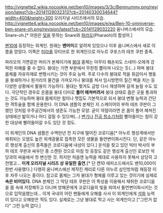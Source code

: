 http://vignette2.wikia.nocookie.net/ben10/images/3/3c/Benmummy.png/revision/latest?cb=20141129032313?cb=20140330034644?width=400&height=300 
오리지널 시리즈에서의 모습.
http://vignette4.wikia.nocookie.net/ben10/images/e/ea/Ben-10-omniverse-ben-snare-oh.png/revision/latest?cb=20141129032220
옴니버스에서의 모습.
Snare-oh.[* 어원은 [[덫]]을 뜻하는 Snare와 [[파라오]](Pharaoh)의 합성어.]

[[벤10]]에 등장하는 외계인. 원래는 '''벤머미'''로 알려져 있었으나 이후 옴니버스에서 새로 이름을 얻었다.
이쪽은 [[미라]]를 모티브로 한 외계인으로 아누르 쿠포스의 테프 쿠판 종족.

파라오의 가면같은 머리가 본체이기에 [[붕대]] 몸체는 아무리 훼손되도 스네어-오에게 강력한 피해를 줄 수 없다. 붕대는 가면 부분에서 무한정 뽑아져 나오는 듯(...) 하며 붕대 몸체를 자유자재로 변형시키는 것이 주요 능력.
주로 다수의 붕대로 적을 휘감아서 행동을 봉쇄하거나 원거리의 물건을 가져오거나 붕대를 쳐서 임시방편의 질긴 벽을 치는 등 다양한 상황에서 활용이 가능하다. 붕대는 찢겨도 금방 다시 재생하며 길게 늘릴 수도 있다.
극단적인 경우로 온몸을 붕대 더미로 '''풀어 헤쳐버려서''' 붕대 상태로 좁은 곳을 통과하는 것도 가능하며 붕대 몸체지만 힘이나 맷집도 기본적으로 되서 붕대 변형 능력과 간단한 격투술을 함께 운용한다.
이 DNA 샘플의 본체인 지 스케이어의 부하 테프 쿠판이 그랬던 것처럼 우주공간에서의 생존도 가능한 모양.
굳이 약점이라면 온 몸이 풀어 헤쳐진 상태에선 밟히거나 어디 걸릴 수 있으며(...) [[변기]]나 [[진공 청소기]]처럼 빨아들이는 힘이 강한 대상에 빨려들어갈 수도 있단 것 정도.

이 외계인의 DNA 샘플은 수백만년 전 지구에 떨어진 코로디움[* 아누르 행성계에서만 채취되는 오염도 높은 외계광물로 접촉한 모든 생물을 돌연변이화시킨다. 단, 같은 아누르 행성계 출신의 종족들은 코로디움에 내성이 있다.] 운석을 찾고 있던 빅터 박사의 부하 테프 쿠판과 싸우던 중 스캔된 것으로 마침 첫 등장도 같은 행성계 출신인 로보안 악당과의 싸움에서 첫 변신한 것. 하지만 처음엔 능력을 제대로 사용하지 못해서 상당히 고전했고... '''이게 오리지널 시리즈 상 유일한 출연.'''[* 단 켄10 에피소드에서도 벤10,000이 한번 사용했다.] 다행히 옴니버스에선 제작진 캐리로 다른 아누르 삼인방처럼 재등장 이후 자주 나오는 중이다. 
참고로 몸체는 그저 붕대가 형체를 이루고 있는 것이기에 실제로 '''속은 비어있다.''' DNA 본체인 그 악당 테프 쿠판은 이 특성을 이용해서 채취한 코로디움을 몸 속에 저장해두고 다니며 방해꾼에게 코로디움의 빛을 쐬여서 돌연변이화시키는 것으로 입막음했는데... 이게 국내의 어린 팬들에게 오해를 사서 이 외계인에게 [[석화]] 능력이 있다고 오해받은 적도 있다. 실제로는 그냥 붕대로 먹고 사는 외계인이고 ["그런거 없다" 그런 능력 없다.]
